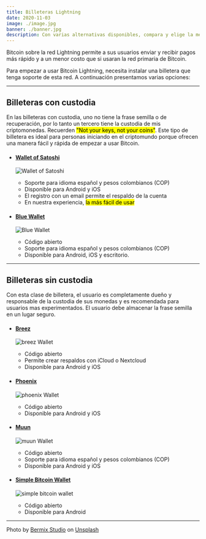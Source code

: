 ```yaml
---
title: Billeteras Lightning
date: 2020-11-03
image: ./image.jpg
banner: ./banner.jpg
description: Con varias alternativas disponibles, compara y elige la mejor billetera para tí.
---
```


Bitcoin sobre la red Lightning permite a sus usuarios enviar y recibir pagos más rápido y a un menor costo que si usaran la red primaria de Bitcoin.

Para empezar a usar Bitcoin Lightning, necesita instalar una billetera que tenga soporte de esta red. A continuación presentamos varias opciones:

---
## Billeteras con custodia

En las billeteras con custodia, uno no tiene la frase semilla o de recuperación, por lo tanto un tercero tiene la custodia de mis criptomonedas. 
Recuerden <mark>"Not your keys, not your coins"</mark>. Este tipo de billetera es ideal para personas iniciando en el criptomundo porque ofrecen una 
manera fácil y rápida de empezar a usar Bitcoin.


-   #### [Wallet of Satoshi](https://www.walletofsatoshi.com/)
    ![Wallet of Satoshi](satoshi.png)
    -   Soporte para idioma español y pesos colombianos (COP)
    -   Disponible para Android y iOS
    -   El registro con un email permite el respaldo de la cuenta
    -   En nuestra experiencia, <mark>la más fácil de usar</mark>


-   #### [Blue Wallet](https://bluewallet.io/)
    ![Blue Wallet](blue.png)
    -   Código abierto
    -   Soporte para idioma español y pesos colombianos (COP)
    -   Disponible para Android, iOS y escritorio.

---

## Billeteras sin custodia

Con esta clase de billetera, el usuario es completamente dueño y responsable de la custodia de sus monedas y es recomendada para usuarios mas
experimentados. El usuario debe almacenar la frase semilla en un lugar seguro.

-   #### [Breez](https://breez.technology/)
    ![breez Wallet](breez.png)
    -   Código abierto
    -   Permite crear respaldos con iCloud o Nextcloud 
    -   Disponible para Android y iOS

-   #### [Phoenix](https://phoenix.acinq.co/)
    ![phoenix Wallet](phoenix.png)
    -   Código abierto
    -   Disponible para Android y iOS

-   #### [Muun](https://muun.com/)
    ![muun Wallet](muun.png)
    -   Código abierto
    -   Soporte para idioma español y pesos colombianos (COP)
    -   Disponible para Android y iOS

-   #### [Simple Bitcoin Wallet](https://lightning-wallet.com/)
    ![simple bitcoin wallet](sbw.png)
    -   Código abierto
    -   Disponible para Android

---

Photo by <a href="https://unsplash.com/@bermixstudio?utm_source=unsplash&utm_medium=referral&utm_content=creditCopyText">Bermix Studio</a> on <a href="https://unsplash.com/s/photos/bitcoin?utm_source=unsplash&utm_medium=referral&utm_content=creditCopyText">Unsplash</a>
  
